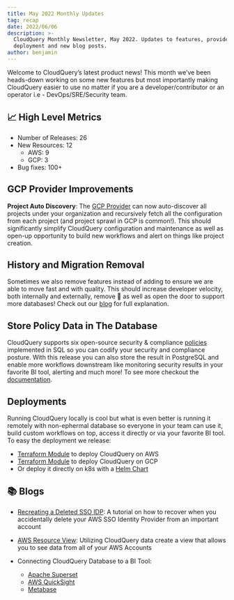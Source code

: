 ```yaml
---
title: May 2022 Monthly Updates
tag: recap
date: 2022/06/06
description: >-
  CloudQuery Monthly Newsletter, May 2022. Updates to features, providers,
  deployment and new blog posts.
author: benjamin
---
```



<BlogHeader/>

Welcome to CloudQuery’s latest product news! This month we’ve been heads-down working on some new features but most
importantly making CloudQuery easier to use no matter if you are a developer/contributor or an operator i.e -
DevOps/SRE/Security team.

## 📈 High Level Metrics

- Number of Releases: 26
- New Resources: 12
  - AWS: 9
  - GCP: 3
- Bug fixes: 100+

## GCP Provider Improvements

**Project Auto Discovery**: The [GCP Provider](https://hub.cloudquery.io/plugins/source)
can now auto-discover all projects under your organization and recursively fetch all the configuration from each project
(and project sprawl in GCP is common!). This should significantly simplify CloudQuery configuration and maintenance as
well as open-up opportunity to build new workflows and alert on things like project creation.

## History and Migration Removal

Sometimes we also remove features instead of adding to ensure we are able to move fast and with quality. This should
increase developer velocity, both internally and externally, remove 🐛 as well as open the door to support more
databases! Check out our [blog](/blog/migration-and-history-deprecation) for full explanation.

## Store Policy Data in The Database

CloudQuery supports six open-source security & compliance [policies](https://hub.cloudquery.io/addons/transformation) implemented
in SQL so you can codify your security and compliance posture. With this release you can also store the result in
PostgreSQL and enable more workflows downstream like monitoring security results in your favorite BI tool,
alerting and much more! To see more checkout the [documentation](https://hub.cloudquery.io/addons/transformation).

## Deployments

Running CloudQuery locally is cool but what is even better is running it remotely with non-ephermal database so
everyone in your team can use it, build custom workflows on top, access it directly or via your favorite BI tool.
To easy the deployment we release:

- [Terraform Module](https://github.com/cloudquery/terraform-aws-cloudquery) to deploy CloudQuery on AWS
- [Terraform Module](https://github.com/cloudquery/terraform-gcp-cloudquery) to deploy CloudQuery on GCP
- Or deploy it directly on k8s with a [Helm Chart](https://github.com/cloudquery/helm-charts)

## 📚 Blogs

- [Recreating a Deleted SSO IDP](/blog/aws-sso-if-deleted-sso-identity-provider): A tutorial
  on how to recover when you accidentally delete your AWS SSO Identity Provider from an important account
- [AWS Resource View](/blog/aws-resources-view): Utilizing CloudQuery data create a view
  that allows you to see data from all of your AWS Accounts

- Connecting CloudQuery Database to a BI Tool:
  - [Apache Superset](/how-to-guides/cloud-asset-inventory-cloudquery-apache-superset)
  - [AWS QuickSight](/how-to-guides/cloud-asset-inventory-cloudquery-aws-quicksight)
  - [Metabase](/how-to-guides/cloud-asset-inventory-cloudquery-metabase)

